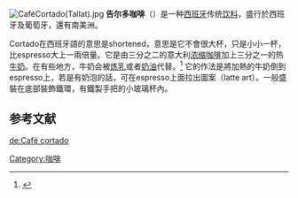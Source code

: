 [[Image:CaféCortado(Tallat).jpg|thumb]]
'''告尔多咖啡'''（{{lang-es|Café cortado}}）是一种[[西班牙|西班牙]]传统[[饮料|饮料]]，盛行於西班牙及葡萄牙，還有南美洲。

Cortado在西班牙語的意思是shortened，意思是它不會很大杯，只是小小一杯，比espresso大上一兩倍量。它是由三分之二的意大利[[浓缩咖啡|浓缩咖啡]]加上三分之一的热[[牛奶|牛奶]]。在有些地方，牛奶会被[[炼乳|炼乳]]或者[[鮮奶油|奶油]]代替。<ref>{{Cite web |url=http://www.thecoffeebump.com/blog/2010/02/cortado-coffee-what-is-it.html |title=Cortado Coffee: What Is It? |access-date=2010-03-01 |archive-url=https://web.archive.org/web/20130101162415/http://www.thecoffeebump.com/blog/2010/02/cortado-coffee-what-is-it.html |archive-date=2013-01-01 |dead-url=yes }}</ref> 它的作法是將加熱的牛奶倒到espresso上，若是有奶泡的話，可在espresso上面拉出圖案（latte art）。一般盛裝在底部裝飾鐵環，有鐵製手把的小玻璃杯內。

==参考文献==
{{Reflist}}

{{drink-stub}}

{{coffee}}

[[Category:咖啡|Category:咖啡]]

[[de:Café_cortado|de:Café cortado]]